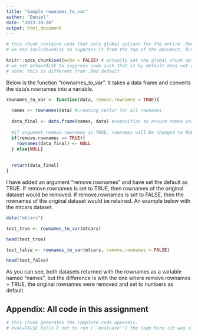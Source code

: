 ```yaml
---
title: "Sample rownames_to_var"
author: "Daniel"
date: "2023-10-26"
output: html_document
---
```



```r
# this chunk contains code that sets global options for the entire .Rmd. 
# we use include=FALSE to suppress it from the top of the document, but it will still appear in the appendix. 

knitr::opts_chunk$set(echo = FALSE) # actually set the global chunk options. 
# we set echo=FALSE to suppress code such that it by default does not appear throughout the document. 
# note: this is different from .Rmd default
```

Below is the function "rownames_to_var". It takes a data frame and converts the data's rownames into a variable. 
```r
rownames_to_var <- function(data, remove.rownames = TRUE){
  
  names <- rownames(data) #creating vector for all rownames
  
  data_final <- data.frame(names, data) #reposition to ensure names variable is the first column
  
  #if argument remove.rownames is TRUE, rownames will be changed to NULL
  if(remove.rownames == TRUE){
    rownames(data_final) <- NULL
  } else{NULL}
  
  
  return(data_final)
}
```

I have added an argument "remove.rownames" and have set the default as TRUE. If remove.rownames is set to TRUE, then rownames of the original dataset would be removed. If remove.rownames is set to FALSE, then the rownames of the original dataset would be retained. An example below with the mtcars dataset. 

```r
data("mtcars")

test_true <- rownames_to_var(mtcars)

head(test_true)

test_false <- rownames_to_var(mtcars, remove.rownames = FALSE)

head(test_false)
```
As you can see, both datasets returned with the rownames as a variable named "names", but the difference is with the one where remove.rownames = TRUE, the original rownames were removed and set to numbers as default. 





## Appendix: All code in this assignment

```r
# this chunk generates the complete code appendix. 
# eval=FALSE tells R not to run (``evaluate'') the code here (it was already run before).
```
